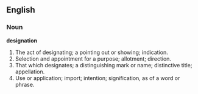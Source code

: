==English==

===Noun===

'''designation'''

#The act of designating; a pointing out or showing; indication.
#Selection and appointment for a purpose; allotment; direction.
#That which designates; a distinguishing mark or name; distinctive title; appellation.
#Use or application; import; intention; signification, as of a word or phrase.
